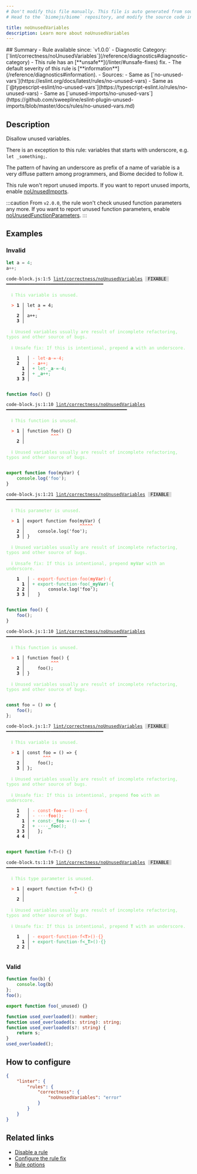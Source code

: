 ```yaml
---
# Don't modify this file manually. This file is auto generated from source, and you will lose your changes next time the website is built.
# Head to the `biomejs/biome` repository, and modify the source code in there.

title: noUnusedVariables
description: Learn more about noUnusedVariables
---
```


<Tabs>
<TabItem label="JavaScript (and super languages)" icon="seti:javascript">
## Summary
- Rule available since: `v1.0.0`
- Diagnostic Category: [`lint/correctness/noUnusedVariables`](/reference/diagnostics#diagnostic-category)
- This rule has an [**unsafe**](/linter/#unsafe-fixes) fix.
- The default severity of this rule is [**information**](/reference/diagnostics#information).
- Sources: 
  - Same as [`no-unused-vars`](https://eslint.org/docs/latest/rules/no-unused-vars)
  - Same as [`@typescript-eslint/no-unused-vars`](https://typescript-eslint.io/rules/no-unused-vars)
  - Same as [`unused-imports/no-unused-vars`](https://github.com/sweepline/eslint-plugin-unused-imports/blob/master/docs/rules/no-unused-vars.md)

## Description
Disallow unused variables.

There is an exception to this rule:
variables that starts with underscore, e.g. `let _something;`.

The pattern of having an underscore as prefix of a name of variable is a very diffuse
pattern among programmers, and Biome decided to follow it.

This rule won't report unused imports.
If you want to report unused imports,
enable [noUnusedImports](https://biomejs.dev/linter/rules/no-unused-imports/).

:::caution
From `v2.0.0`, the rule won't check unused function parameters any more.
If you want to report unused function parameters,
enable [noUnusedFunctionParameters](https://biomejs.dev/linter/rules/no-unused-function-parameters/).
:::

## Examples

### Invalid

```js
let a = 4;
a++;
```

<pre class="language-text"><code class="language-text">code-block.js:1:5 <a href="https://biomejs.dev/linter/rules/no-unused-variables">lint/correctness/noUnusedVariables</a> <span style="color: #000; background-color: #ddd;"> FIXABLE </span> ━━━━━━━━━━━━━━━━━━━━━━━━━━━━━━━━━━━━━<br /><br />  <strong><span style="color: lightgreen;">ℹ</span></strong> <span style="color: lightgreen;">This variable is unused.</span><br />  <br />  <strong><span style="color: Tomato;">&gt;</span></strong> <strong>1 │ </strong>let a = 4;<br />   <strong>   │ </strong>    <strong><span style="color: Tomato;">^</span></strong><br />    <strong>2 │ </strong>a++;<br />    <strong>3 │ </strong><br />  <br />  <strong><span style="color: lightgreen;">ℹ</span></strong> <span style="color: lightgreen;">Unused variables usually are result of incomplete refactoring, typos and other source of bugs.</span><br />  <br />  <strong><span style="color: lightgreen;">ℹ</span></strong> <span style="color: lightgreen;">Unsafe fix</span><span style="color: lightgreen;">: </span><span style="color: lightgreen;">If this is intentional, prepend </span><span style="color: lightgreen;"><strong>a</strong></span><span style="color: lightgreen;"> with an underscore.</span><br />  <br />    <strong>1</strong>  <strong> │ </strong><span style="color: Tomato;">-</span> <span style="color: Tomato;">l</span><span style="color: Tomato;">e</span><span style="color: Tomato;">t</span><span style="color: Tomato;"><span style="opacity: 0.8;">·</span></span><span style="color: Tomato;"><strong>a</strong></span><span style="color: Tomato;"><span style="opacity: 0.8;">·</span></span><span style="color: Tomato;">=</span><span style="color: Tomato;"><span style="opacity: 0.8;">·</span></span><span style="color: Tomato;">4</span><span style="color: Tomato;">;</span><br />    <strong>2</strong>  <strong> │ </strong><span style="color: Tomato;">-</span> <span style="color: Tomato;"><strong>a</strong></span><span style="color: Tomato;">+</span><span style="color: Tomato;">+</span><span style="color: Tomato;">;</span><br />      <strong>1</strong><strong> │ </strong><span style="color: MediumSeaGreen;">+</span> <span style="color: MediumSeaGreen;">l</span><span style="color: MediumSeaGreen;">e</span><span style="color: MediumSeaGreen;">t</span><span style="color: MediumSeaGreen;"><span style="opacity: 0.8;">·</span></span><span style="color: MediumSeaGreen;"><strong>&#95;</strong></span><span style="color: MediumSeaGreen;"><strong>a</strong></span><span style="color: MediumSeaGreen;"><span style="opacity: 0.8;">·</span></span><span style="color: MediumSeaGreen;">=</span><span style="color: MediumSeaGreen;"><span style="opacity: 0.8;">·</span></span><span style="color: MediumSeaGreen;">4</span><span style="color: MediumSeaGreen;">;</span><br />      <strong>2</strong><strong> │ </strong><span style="color: MediumSeaGreen;">+</span> <span style="color: MediumSeaGreen;"><strong>&#95;</strong></span><span style="color: MediumSeaGreen;"><strong>a</strong></span><span style="color: MediumSeaGreen;">+</span><span style="color: MediumSeaGreen;">+</span><span style="color: MediumSeaGreen;">;</span><br />    <strong>3</strong> <strong>3</strong><strong> │ </strong>  <br />  <br /></code></pre>

```js
function foo() {}
```

<pre class="language-text"><code class="language-text">code-block.js:1:10 <a href="https://biomejs.dev/linter/rules/no-unused-variables">lint/correctness/noUnusedVariables</a> ━━━━━━━━━━━━━━━━━━━━━━━━━━━━━━━━━━━━━━━━━━━━━━<br /><br />  <strong><span style="color: lightgreen;">ℹ</span></strong> <span style="color: lightgreen;">This function is unused.</span><br />  <br />  <strong><span style="color: Tomato;">&gt;</span></strong> <strong>1 │ </strong>function foo() &#123;&#125;<br />   <strong>   │ </strong>         <strong><span style="color: Tomato;">^</span></strong><strong><span style="color: Tomato;">^</span></strong><strong><span style="color: Tomato;">^</span></strong><br />    <strong>2 │ </strong><br />  <br />  <strong><span style="color: lightgreen;">ℹ</span></strong> <span style="color: lightgreen;">Unused variables usually are result of incomplete refactoring, typos and other source of bugs.</span><br />  <br /></code></pre>

```js
export function foo(myVar) {
    console.log('foo');
}
```

<pre class="language-text"><code class="language-text">code-block.js:1:21 <a href="https://biomejs.dev/linter/rules/no-unused-variables">lint/correctness/noUnusedVariables</a> <span style="color: #000; background-color: #ddd;"> FIXABLE </span> ━━━━━━━━━━━━━━━━━━━━━━━━━━━━━━━━━━━━<br /><br />  <strong><span style="color: lightgreen;">ℹ</span></strong> <span style="color: lightgreen;">This parameter is unused.</span><br />  <br />  <strong><span style="color: Tomato;">&gt;</span></strong> <strong>1 │ </strong>export function foo(myVar) &#123;<br />   <strong>   │ </strong>                    <strong><span style="color: Tomato;">^</span></strong><strong><span style="color: Tomato;">^</span></strong><strong><span style="color: Tomato;">^</span></strong><strong><span style="color: Tomato;">^</span></strong><strong><span style="color: Tomato;">^</span></strong><br />    <strong>2 │ </strong>    console.log('foo');<br />    <strong>3 │ </strong>&#125;<br />  <br />  <strong><span style="color: lightgreen;">ℹ</span></strong> <span style="color: lightgreen;">Unused variables usually are result of incomplete refactoring, typos and other source of bugs.</span><br />  <br />  <strong><span style="color: lightgreen;">ℹ</span></strong> <span style="color: lightgreen;">Unsafe fix</span><span style="color: lightgreen;">: </span><span style="color: lightgreen;">If this is intentional, prepend </span><span style="color: lightgreen;"><strong>myVar</strong></span><span style="color: lightgreen;"> with an underscore.</span><br />  <br />    <strong>1</strong>  <strong> │ </strong><span style="color: Tomato;">-</span> <span style="color: Tomato;">e</span><span style="color: Tomato;">x</span><span style="color: Tomato;">p</span><span style="color: Tomato;">o</span><span style="color: Tomato;">r</span><span style="color: Tomato;">t</span><span style="color: Tomato;"><span style="opacity: 0.8;">·</span></span><span style="color: Tomato;">f</span><span style="color: Tomato;">u</span><span style="color: Tomato;">n</span><span style="color: Tomato;">c</span><span style="color: Tomato;">t</span><span style="color: Tomato;">i</span><span style="color: Tomato;">o</span><span style="color: Tomato;">n</span><span style="color: Tomato;"><span style="opacity: 0.8;">·</span></span><span style="color: Tomato;">f</span><span style="color: Tomato;">o</span><span style="color: Tomato;">o</span><span style="color: Tomato;">(</span><span style="color: Tomato;"><strong>m</strong></span><span style="color: Tomato;"><strong>y</strong></span><span style="color: Tomato;"><strong>V</strong></span><span style="color: Tomato;"><strong>a</strong></span><span style="color: Tomato;"><strong>r</strong></span><span style="color: Tomato;">)</span><span style="color: Tomato;"><span style="opacity: 0.8;">·</span></span><span style="color: Tomato;">&#123;</span><br />      <strong>1</strong><strong> │ </strong><span style="color: MediumSeaGreen;">+</span> <span style="color: MediumSeaGreen;">e</span><span style="color: MediumSeaGreen;">x</span><span style="color: MediumSeaGreen;">p</span><span style="color: MediumSeaGreen;">o</span><span style="color: MediumSeaGreen;">r</span><span style="color: MediumSeaGreen;">t</span><span style="color: MediumSeaGreen;"><span style="opacity: 0.8;">·</span></span><span style="color: MediumSeaGreen;">f</span><span style="color: MediumSeaGreen;">u</span><span style="color: MediumSeaGreen;">n</span><span style="color: MediumSeaGreen;">c</span><span style="color: MediumSeaGreen;">t</span><span style="color: MediumSeaGreen;">i</span><span style="color: MediumSeaGreen;">o</span><span style="color: MediumSeaGreen;">n</span><span style="color: MediumSeaGreen;"><span style="opacity: 0.8;">·</span></span><span style="color: MediumSeaGreen;">f</span><span style="color: MediumSeaGreen;">o</span><span style="color: MediumSeaGreen;">o</span><span style="color: MediumSeaGreen;">(</span><span style="color: MediumSeaGreen;"><strong>&#95;</strong></span><span style="color: MediumSeaGreen;"><strong>m</strong></span><span style="color: MediumSeaGreen;"><strong>y</strong></span><span style="color: MediumSeaGreen;"><strong>V</strong></span><span style="color: MediumSeaGreen;"><strong>a</strong></span><span style="color: MediumSeaGreen;"><strong>r</strong></span><span style="color: MediumSeaGreen;">)</span><span style="color: MediumSeaGreen;"><span style="opacity: 0.8;">·</span></span><span style="color: MediumSeaGreen;">&#123;</span><br />    <strong>2</strong> <strong>2</strong><strong> │ </strong>      console.log('foo');<br />    <strong>3</strong> <strong>3</strong><strong> │ </strong>  &#125;<br />  <br /></code></pre>

```js
function foo() {
    foo();
}
```

<pre class="language-text"><code class="language-text">code-block.js:1:10 <a href="https://biomejs.dev/linter/rules/no-unused-variables">lint/correctness/noUnusedVariables</a> ━━━━━━━━━━━━━━━━━━━━━━━━━━━━━━━━━━━━━━━━━━━━━━<br /><br />  <strong><span style="color: lightgreen;">ℹ</span></strong> <span style="color: lightgreen;">This function is unused.</span><br />  <br />  <strong><span style="color: Tomato;">&gt;</span></strong> <strong>1 │ </strong>function foo() &#123;<br />   <strong>   │ </strong>         <strong><span style="color: Tomato;">^</span></strong><strong><span style="color: Tomato;">^</span></strong><strong><span style="color: Tomato;">^</span></strong><br />    <strong>2 │ </strong>    foo();<br />    <strong>3 │ </strong>&#125;<br />  <br />  <strong><span style="color: lightgreen;">ℹ</span></strong> <span style="color: lightgreen;">Unused variables usually are result of incomplete refactoring, typos and other source of bugs.</span><br />  <br /></code></pre>

```js
const foo = () => {
    foo();
};
```

<pre class="language-text"><code class="language-text">code-block.js:1:7 <a href="https://biomejs.dev/linter/rules/no-unused-variables">lint/correctness/noUnusedVariables</a> <span style="color: #000; background-color: #ddd;"> FIXABLE </span> ━━━━━━━━━━━━━━━━━━━━━━━━━━━━━━━━━━━━━<br /><br />  <strong><span style="color: lightgreen;">ℹ</span></strong> <span style="color: lightgreen;">This variable is unused.</span><br />  <br />  <strong><span style="color: Tomato;">&gt;</span></strong> <strong>1 │ </strong>const foo = () =&gt; &#123;<br />   <strong>   │ </strong>      <strong><span style="color: Tomato;">^</span></strong><strong><span style="color: Tomato;">^</span></strong><strong><span style="color: Tomato;">^</span></strong><br />    <strong>2 │ </strong>    foo();<br />    <strong>3 │ </strong>&#125;;<br />  <br />  <strong><span style="color: lightgreen;">ℹ</span></strong> <span style="color: lightgreen;">Unused variables usually are result of incomplete refactoring, typos and other source of bugs.</span><br />  <br />  <strong><span style="color: lightgreen;">ℹ</span></strong> <span style="color: lightgreen;">Unsafe fix</span><span style="color: lightgreen;">: </span><span style="color: lightgreen;">If this is intentional, prepend </span><span style="color: lightgreen;"><strong>foo</strong></span><span style="color: lightgreen;"> with an underscore.</span><br />  <br />    <strong>1</strong>  <strong> │ </strong><span style="color: Tomato;">-</span> <span style="color: Tomato;">c</span><span style="color: Tomato;">o</span><span style="color: Tomato;">n</span><span style="color: Tomato;">s</span><span style="color: Tomato;">t</span><span style="color: Tomato;"><span style="opacity: 0.8;">·</span></span><span style="color: Tomato;"><strong>f</strong></span><span style="color: Tomato;"><strong>o</strong></span><span style="color: Tomato;"><strong>o</strong></span><span style="color: Tomato;"><span style="opacity: 0.8;">·</span></span><span style="color: Tomato;">=</span><span style="color: Tomato;"><span style="opacity: 0.8;">·</span></span><span style="color: Tomato;">(</span><span style="color: Tomato;">)</span><span style="color: Tomato;"><span style="opacity: 0.8;">·</span></span><span style="color: Tomato;">=</span><span style="color: Tomato;">&gt;</span><span style="color: Tomato;"><span style="opacity: 0.8;">·</span></span><span style="color: Tomato;">&#123;</span><br />    <strong>2</strong>  <strong> │ </strong><span style="color: Tomato;">-</span> <span style="color: Tomato;"><span style="opacity: 0.8;">·</span></span><span style="color: Tomato;"><span style="opacity: 0.8;">·</span></span><span style="color: Tomato;"><span style="opacity: 0.8;">·</span></span><span style="color: Tomato;"><span style="opacity: 0.8;">·</span></span><span style="color: Tomato;"><strong>f</strong></span><span style="color: Tomato;"><strong>o</strong></span><span style="color: Tomato;"><strong>o</strong></span><span style="color: Tomato;">(</span><span style="color: Tomato;">)</span><span style="color: Tomato;">;</span><br />      <strong>1</strong><strong> │ </strong><span style="color: MediumSeaGreen;">+</span> <span style="color: MediumSeaGreen;">c</span><span style="color: MediumSeaGreen;">o</span><span style="color: MediumSeaGreen;">n</span><span style="color: MediumSeaGreen;">s</span><span style="color: MediumSeaGreen;">t</span><span style="color: MediumSeaGreen;"><span style="opacity: 0.8;">·</span></span><span style="color: MediumSeaGreen;"><strong>&#95;</strong></span><span style="color: MediumSeaGreen;"><strong>f</strong></span><span style="color: MediumSeaGreen;"><strong>o</strong></span><span style="color: MediumSeaGreen;"><strong>o</strong></span><span style="color: MediumSeaGreen;"><span style="opacity: 0.8;">·</span></span><span style="color: MediumSeaGreen;">=</span><span style="color: MediumSeaGreen;"><span style="opacity: 0.8;">·</span></span><span style="color: MediumSeaGreen;">(</span><span style="color: MediumSeaGreen;">)</span><span style="color: MediumSeaGreen;"><span style="opacity: 0.8;">·</span></span><span style="color: MediumSeaGreen;">=</span><span style="color: MediumSeaGreen;">&gt;</span><span style="color: MediumSeaGreen;"><span style="opacity: 0.8;">·</span></span><span style="color: MediumSeaGreen;">&#123;</span><br />      <strong>2</strong><strong> │ </strong><span style="color: MediumSeaGreen;">+</span> <span style="color: MediumSeaGreen;"><span style="opacity: 0.8;">·</span></span><span style="color: MediumSeaGreen;"><span style="opacity: 0.8;">·</span></span><span style="color: MediumSeaGreen;"><span style="opacity: 0.8;">·</span></span><span style="color: MediumSeaGreen;"><span style="opacity: 0.8;">·</span></span><span style="color: MediumSeaGreen;"><strong>&#95;</strong></span><span style="color: MediumSeaGreen;"><strong>f</strong></span><span style="color: MediumSeaGreen;"><strong>o</strong></span><span style="color: MediumSeaGreen;"><strong>o</strong></span><span style="color: MediumSeaGreen;">(</span><span style="color: MediumSeaGreen;">)</span><span style="color: MediumSeaGreen;">;</span><br />    <strong>3</strong> <strong>3</strong><strong> │ </strong>  &#125;;<br />    <strong>4</strong> <strong>4</strong><strong> │ </strong>  <br />  <br /></code></pre>

```ts
export function f<T>() {}
```

<pre class="language-text"><code class="language-text">code-block.ts:1:19 <a href="https://biomejs.dev/linter/rules/no-unused-variables">lint/correctness/noUnusedVariables</a> <span style="color: #000; background-color: #ddd;"> FIXABLE </span> ━━━━━━━━━━━━━━━━━━━━━━━━━━━━━━━━━━━━<br /><br />  <strong><span style="color: lightgreen;">ℹ</span></strong> <span style="color: lightgreen;">This type parameter is unused.</span><br />  <br />  <strong><span style="color: Tomato;">&gt;</span></strong> <strong>1 │ </strong>export function f&lt;T&gt;() &#123;&#125;<br />   <strong>   │ </strong>                  <strong><span style="color: Tomato;">^</span></strong><br />    <strong>2 │ </strong><br />  <br />  <strong><span style="color: lightgreen;">ℹ</span></strong> <span style="color: lightgreen;">Unused variables usually are result of incomplete refactoring, typos and other source of bugs.</span><br />  <br />  <strong><span style="color: lightgreen;">ℹ</span></strong> <span style="color: lightgreen;">Unsafe fix</span><span style="color: lightgreen;">: </span><span style="color: lightgreen;">If this is intentional, prepend </span><span style="color: lightgreen;"><strong>T</strong></span><span style="color: lightgreen;"> with an underscore.</span><br />  <br />    <strong>1</strong>  <strong> │ </strong><span style="color: Tomato;">-</span> <span style="color: Tomato;">e</span><span style="color: Tomato;">x</span><span style="color: Tomato;">p</span><span style="color: Tomato;">o</span><span style="color: Tomato;">r</span><span style="color: Tomato;">t</span><span style="color: Tomato;"><span style="opacity: 0.8;">·</span></span><span style="color: Tomato;">f</span><span style="color: Tomato;">u</span><span style="color: Tomato;">n</span><span style="color: Tomato;">c</span><span style="color: Tomato;">t</span><span style="color: Tomato;">i</span><span style="color: Tomato;">o</span><span style="color: Tomato;">n</span><span style="color: Tomato;"><span style="opacity: 0.8;">·</span></span><span style="color: Tomato;">f</span><span style="color: Tomato;">&lt;</span><span style="color: Tomato;"><strong>T</strong></span><span style="color: Tomato;">&gt;</span><span style="color: Tomato;">(</span><span style="color: Tomato;">)</span><span style="color: Tomato;"><span style="opacity: 0.8;">·</span></span><span style="color: Tomato;">&#123;</span><span style="color: Tomato;">&#125;</span><br />      <strong>1</strong><strong> │ </strong><span style="color: MediumSeaGreen;">+</span> <span style="color: MediumSeaGreen;">e</span><span style="color: MediumSeaGreen;">x</span><span style="color: MediumSeaGreen;">p</span><span style="color: MediumSeaGreen;">o</span><span style="color: MediumSeaGreen;">r</span><span style="color: MediumSeaGreen;">t</span><span style="color: MediumSeaGreen;"><span style="opacity: 0.8;">·</span></span><span style="color: MediumSeaGreen;">f</span><span style="color: MediumSeaGreen;">u</span><span style="color: MediumSeaGreen;">n</span><span style="color: MediumSeaGreen;">c</span><span style="color: MediumSeaGreen;">t</span><span style="color: MediumSeaGreen;">i</span><span style="color: MediumSeaGreen;">o</span><span style="color: MediumSeaGreen;">n</span><span style="color: MediumSeaGreen;"><span style="opacity: 0.8;">·</span></span><span style="color: MediumSeaGreen;">f</span><span style="color: MediumSeaGreen;">&lt;</span><span style="color: MediumSeaGreen;"><strong>&#95;</strong></span><span style="color: MediumSeaGreen;"><strong>T</strong></span><span style="color: MediumSeaGreen;">&gt;</span><span style="color: MediumSeaGreen;">(</span><span style="color: MediumSeaGreen;">)</span><span style="color: MediumSeaGreen;"><span style="opacity: 0.8;">·</span></span><span style="color: MediumSeaGreen;">&#123;</span><span style="color: MediumSeaGreen;">&#125;</span><br />    <strong>2</strong> <strong>2</strong><strong> │ </strong>  <br />  <br /></code></pre>

### Valid

```js
function foo(b) {
    console.log(b)
};
foo();
```

```js
export function foo(_unused) {}
```

```ts
function used_overloaded(): number;
function used_overloaded(s: string): string;
function used_overloaded(s?: string) {
    return s;
}
used_overloaded();
```

## How to configure
```json title="biome.json"
{
	"linter": {
		"rules": {
			"correctness": {
				"noUnusedVariables": "error"
			}
		}
	}
}

```
## Related links

- [Disable a rule](/linter/#disable-a-lint-rule)
- [Configure the rule fix](/linter#configure-the-rule-fix)
- [Rule options](/linter/#rule-options)

</TabItem>
</Tabs>

